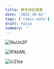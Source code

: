 ```yaml
---
title: 藤本树短篇集
date: '2022-10-02'
tags: ['comic-note']
draft: false
summary: ''
---
```


![NuUn2P](https://cdn.jsdelivr.net/gh/klaaay/pbed@main/uPic/NuUn2P.jpg)

![R1kbML](https://cdn.jsdelivr.net/gh/klaaay/pbed@main/uPic/R1kbML.jpg)

![ic21se](https://cdn.jsdelivr.net/gh/klaaay/pbed@main/uPic/ic21se.jpg)
